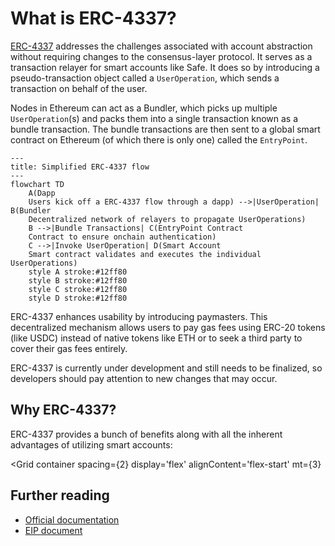 
# What is ERC-4337?

[ERC-4337](../glossary.md#erc-4337) addresses the challenges associated with account abstraction without requiring changes to the consensus-layer protocol. It serves as a transaction relayer for smart accounts like Safe. It does so by introducing a pseudo-transaction object called a `UserOperation`, which sends a transaction on behalf of the user.

Nodes in Ethereum can act as a Bundler, which picks up multiple `UserOperation`(s) and packs them into a single transaction known as a bundle transaction. The bundle transactions are then sent to a global smart contract on Ethereum (of which there is only one) called the `EntryPoint`.

``` mermaid
---
title: Simplified ERC-4337 flow
---
flowchart TD
    A(Dapp
    Users kick off a ERC-4337 flow through a dapp) -->|UserOperation| B(Bundler
    Decentralized network of relayers to propagate UserOperations)
    B -->|Bundle Transactions| C(EntryPoint Contract
    Contract to ensure onchain authentication)
    C -->|Invoke UserOperation| D(Smart Account 
    Smart contract validates and executes the individual UserOperations)
    style A stroke:#12ff80
    style B stroke:#12ff80
    style C stroke:#12ff80
    style D stroke:#12ff80
```

ERC-4337 enhances usability by introducing paymasters. This decentralized mechanism allows users to pay gas fees using ERC-20 tokens (like USDC) instead of native tokens like ETH or to seek a third party to cover their gas fees entirely.

ERC-4337 is currently under development and still needs to be finalized, so developers should pay attention to new changes that may occur.

## Why ERC-4337?

ERC-4337 provides a bunch of benefits along with all the inherent advantages of utilizing smart accounts:

<Grid
  container
  spacing={2}
  display='flex'
  alignContent='flex-start'
  mt={3}
>
  <Grid item xs={12} md={4}>
    <CustomCard
      title={'Flexibility of payments'}
      description={'Users can decide how to pay the gas fees. Use native tokens like ETH, ERC-20 tokens, or even sponsored transactions.'}
      url=""
      newTab={false}
    />
  </Grid>
  <Grid item xs={12} md={4}>
    <CustomCard
      title={'Freedom of Authentication'}
      description={'It enables the use of different authentication mechanisms, such as multi-signature, passkeys, and future quantum-proof cryptography.'}
      url=""
      newTab={false}
    />
  </Grid>
  <Grid item xs={12} md={4}>
    <CustomCard
      title={'Decentralization'}
      description={'It is supported by various providers, avoiding lock-in to a single-relayer technology, offering an anti-fragile approach with no single point of failure.'}
      url=""
      newTab={false}
    />
  </Grid>
</Grid>


## Further reading

- [Official documentation](https://www.erc4337.io)
- [EIP document](https://eips.ethereum.org/EIPS/eip-4337)
